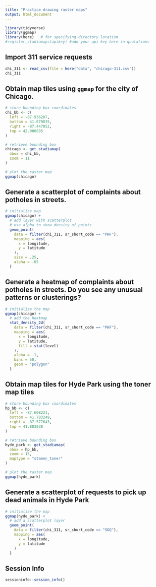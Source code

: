 ```yaml
---
title: "Practice drawing raster maps"
output: html_document
---
```


```r
library(tidyverse)
library(ggmap)
library(here)   # for specifying directory location
#register_stadiamaps(apikey) #add your api key here in quotations
```

## Import 311 service requests

```r
chi_311 <- read_csv(file = here("data", "chicago-311.csv"))
chi_311
```

## Obtain map tiles using `ggmap` for the city of Chicago.

```r
# store bounding box coordinates
chi_bb <- c(
  left = -87.936287,
  bottom = 41.679835,
  right = -87.447052,
  top = 42.000835
)

# retrieve bounding box
chicago <- get_stadiamap(
  bbox = chi_bb,
  zoom = 11
)

# plot the raster map
ggmap(chicago)
```

## Generate a scatterplot of complaints about potholes in streets.

```r
# initialize map
ggmap(chicago) +
  # add layer with scatterplot
  # use alpha to show density of points
  geom_point(
    data = filter(chi_311, sr_short_code == "PHF"),
    mapping = aes(
      x = longitude,
      y = latitude
    ),
    size = .25,
    alpha = .05
  )
```

## Generate a heatmap of complaints about potholes in streets. Do you see any unusual patterns or clusterings?

```r
# initialize the map
ggmap(chicago) +
  # add the heatmap
  stat_density_2d(
    data = filter(chi_311, sr_short_code == "PHF"),
    mapping = aes(
      x = longitude,
      y = latitude,
      fill = stat(level)
    ),
    alpha = .1,
    bins = 50,
    geom = "polygon"
  )
```

## Obtain map tiles for Hyde Park using the toner map tiles

```r
# store bounding box coordinates
hp_bb <- c(
  left = -87.608221,
  bottom = 41.783249,
  right = -87.577643,
  top = 41.803038
)

# retrieve bounding box
hyde_park <- get_stadiamap(
  bbox = hp_bb,
  zoom = 15,
  maptype = "stamen_toner"
)

# plot the raster map
ggmap(hyde_park)
```

## Generate a scatterplot of requests to pick up dead animals in Hyde Park

```r
# initialize the map
ggmap(hyde_park) +
  # add a scatterplot layer
  geom_point(
    data = filter(chi_311, sr_short_code == "SGQ"),
    mapping = aes(
      x = longitude,
      y = latitude
    )
  )
```

## Session Info

```r
sessioninfo::session_info()
```
